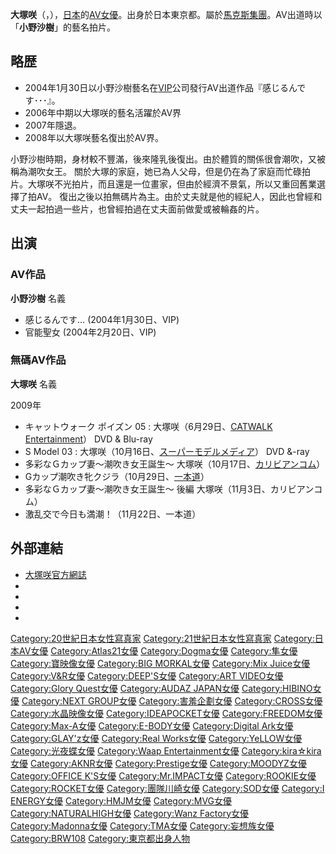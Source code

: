 {{AV女優|
|モデル名=大塚 咲
|ふりがな=おおつか さき
|画像ファイル=
|別名=SAKII<br>小野沙樹<br>中央有紀<br>MiCO<br>大塚咲<br>大塚裕子<br>大滝佐紀
|愛称=
|生年=1984
|生月=10
|生日=1
|出身地={{JPN}}・[[東京都|東京都]]
|血液型=A型。
|時点=2010年
|身長=158
|体重=
|バスト=90
|ウエスト=61
|ヒップ=91
|カップ=G-65
|股下=
|靴=22.5
|身体備考=
|ジャンル=[[AV女優|AV女優]]
|AV出演期間=2004年 -
|活動備考=
|他の活動=
|その他=
}}
{{japanese|japanese=大塚 咲|kana=おおつか さき|romaji=Otsuka Saki}}
'''大塚咲'''（{{lang-ja|おおつか さき}}，{{bd|1984年|10月1日||}}），[[日本|日本]]的[[AV女優|AV女優]]。出身於日本東京都。屬於[[馬克斯集團|馬克斯集團]]。AV出道時以「'''小野沙樹'''」的藝名拍片。

== 略歴 ==
* 2004年1月30日以小野沙樹藝名在[[VIP|VIP]]公司發行AV出道作品『感じるんです･･･』。
* 2006年中期以大塚咲的藝名活躍於AV界
* 2007年隱退。
* 2008年以大塚咲藝名復出於AV界。
小野沙樹時期，身材較不豐滿，後來隆乳後復出。由於體質的關係很會潮吹，又被稱為潮吹女王。
關於大塚的家庭，她已為人父母，但是仍在為了家庭而忙碌拍片。大塚咲不光拍片，而且還是一位畫家，但由於經濟不景氣，所以又重回舊業選擇了拍AV。
復出之後以拍無碼片為主。由於丈夫就是他的經紀人，因此也曾經和丈夫一起拍過一些片，也曾經拍過在丈夫面前做愛或被輪姦的片。

== 出演 ==
=== AV作品 ===
'''小野沙樹''' 名義
* 感じるんです… (2004年1月30日、VIP)
* 官能聖女 (2004年2月20日、VIP)

=== 無碼AV作品 ===
'''大塚咲''' 名義
;2009年
* キャットウォーク ポイズン 05 : 大塚咲（6月29日、[[CATWALK_Entertainment|CATWALK Entertainment]]） DVD & Blu-ray
* S Model 03 : 大塚咲（10月16日、[[スーパーモデルメディア|スーパーモデルメディア]]） DVD &-ray
* 多彩なＧカップ妻～潮吹き女王誕生～ 大塚咲（10月17日、[[カリビアンコム|カリビアンコム]]）
* Gカップ潮吹き牝クジラ（10月29日、[[一本道|一本道]]）
* 多彩なＧカップ妻～潮吹き女王誕生～ 後編 大塚咲（11月3日、カリビアンコム）
* 激乱交で今日も満潮！（11月22日、一本道）

== 外部連結 ==
* [http://otsuka-saki-nude.blogspot.com 大塚咲官方網誌] {{Wayback|url=http://otsuka-saki-nude.blogspot.com/ |date=20200220003025 }}
* {{Official website|https://www.otsukasaki.com/}}
* {{note.mu|otsukasaki}}
* {{Twitter|otsukasaki_|大塚咲 (otsukasaki_)}} 
* {{Instagram|otsukasaki_|大塚咲 (otsukasaki_)}}

{{DEFAULTSORT:Ootsuka Saki}}
[[Category:20世紀日本女性寫真家|Category:20世紀日本女性寫真家]]
[[Category:21世紀日本女性寫真家|Category:21世紀日本女性寫真家]]
[[Category:日本AV女優|Category:日本AV女優]]
[[Category:Atlas21女優|Category:Atlas21女優]]
[[Category:Dogma女優|Category:Dogma女優]]
[[Category:隼女優|Category:隼女優]]
[[Category:寶映像女優|Category:寶映像女優]]
[[Category:BIG_MORKAL女優|Category:BIG MORKAL女優]]
[[Category:Mix_Juice女優|Category:Mix Juice女優]]
[[Category:V&R女優|Category:V&R女優]]
[[Category:DEEP'S女優|Category:DEEP'S女優]]
[[Category:ART_VIDEO女優|Category:ART VIDEO女優]]
[[Category:Glory_Quest女優|Category:Glory Quest女優]]
[[Category:AUDAZ_JAPAN女優|Category:AUDAZ JAPAN女優]]
[[Category:HIBINO女優|Category:HIBINO女優]]
[[Category:NEXT_GROUP女優|Category:NEXT GROUP女優]]
[[Category:害羞企劃女優|Category:害羞企劃女優]]
[[Category:CROSS女優|Category:CROSS女優]]
[[Category:水晶映像女優|Category:水晶映像女優]]
[[Category:IDEAPOCKET女優|Category:IDEAPOCKET女優]]
[[Category:FREEDOM女優|Category:FREEDOM女優]]
[[Category:Max-A女優|Category:Max-A女優]]
[[Category:E-BODY女優|Category:E-BODY女優]]
[[Category:Digital_Ark女優|Category:Digital Ark女優]]
[[Category:GLAY'z女優|Category:GLAY'z女優]]
[[Category:Real_Works女優|Category:Real Works女優]]
[[Category:YeLLOW女優|Category:YeLLOW女優]]
[[Category:光夜蝶女優|Category:光夜蝶女優]]
[[Category:Waap_Entertainment女優|Category:Waap Entertainment女優]]
[[Category:kira☆kira女優|Category:kira☆kira女優]]
[[Category:AKNR女優|Category:AKNR女優]]
[[Category:Prestige女優|Category:Prestige女優]]
[[Category:MOODYZ女優|Category:MOODYZ女優]]
[[Category:OFFICE_K'S女優|Category:OFFICE K'S女優]]
[[Category:Mr.IMPACT女優|Category:Mr.IMPACT女優]]
[[Category:ROOKIE女優|Category:ROOKIE女優]]
[[Category:ROCKET女優|Category:ROCKET女優]]
[[Category:團隊川崎女優|Category:團隊川崎女優]]
[[Category:SOD女優|Category:SOD女優]]
[[Category:I_ENERGY女優|Category:I ENERGY女優]]
[[Category:HMJM女優|Category:HMJM女優]]
[[Category:MVG女優|Category:MVG女優]]
[[Category:NATURALHIGH女優|Category:NATURALHIGH女優]]
[[Category:Wanz_Factory女優|Category:Wanz Factory女優]]
[[Category:Madonna女優|Category:Madonna女優]]
[[Category:TMA女優|Category:TMA女優]]
[[Category:妄想族女優|Category:妄想族女優]]
[[Category:BRW108|Category:BRW108]]
[[Category:東京都出身人物|Category:東京都出身人物]]